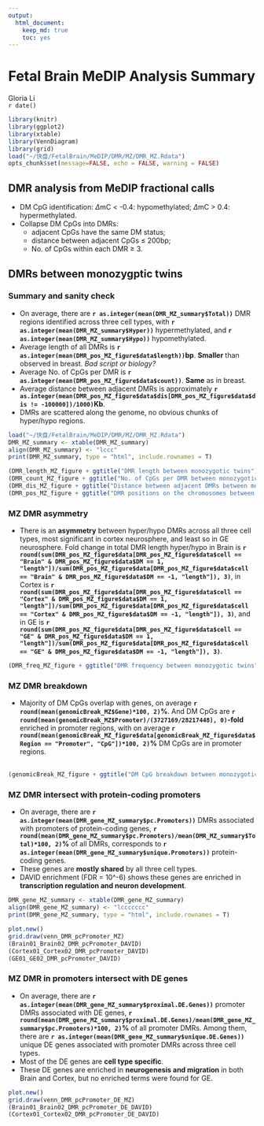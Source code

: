 ```yaml
---
output: 
  html_document:
    keep_md: true
    toc: yes
---
```

Fetal Brain MeDIP Analysis Summary
========================================================

Gloria Li         
`r date()` 

```r
library(knitr)
library(ggplot2)
library(xtable)
library(VennDiagram)
library(grid) 
load("~/快盘/FetalBrain/MeDIP/DMR/MZ/DMR_MZ.Rdata")
opts_chunk$set(message=FALSE, echo = FALSE, warning = FALSE)
```

## DMR analysis from MeDIP fractional calls

  * DM CpG identification: $\Delta$mC < -0.4: hypomethylated; $\Delta$mC > 0.4: hypermethylated.       
  * Collapse DM CpGs into DMRs:   
    + adjacent CpGs have the same DM status;    
    + distance between adjacent CpGs $\le$ 200bp;   
    + No. of CpGs within each DMR $\ge$ 3.   
    
## DMRs between monozygptic twins
### Summary and sanity check

  * On average, there are __`r as.integer(mean(DMR_MZ_summary$Total))`__ DMR regions identified across three cell types, with __`r as.integer(mean(DMR_MZ_summary$Hyper))`__ hypermethylated, and __`r as.integer(mean(DMR_MZ_summary$Hypo))`__ hypomethylated.      
  * Average length of all DMRs is __`r as.integer(mean(DMR_pos_MZ_figure$data$length))`bp__. __Smaller__ than observed in breast. _Bad script or biology?_      
  * Average No. of CpGs per DMR is __`r as.integer(mean(DMR_pos_MZ_figure$data$count))`__. __Same__ as in breast.        
  * Average distance between adjacent DMRs is approximately __`r as.integer(mean(DMR_pos_MZ_figure$data$dis[DMR_pos_MZ_figure$data$dis != -100000])/1000)`Kb__.         
  * DMRs are scattered along the genome, no obvious chunks of hyper/hypo regions.         

```r
load("~/快盘/FetalBrain/MeDIP/DMR/MZ/DMR_MZ.Rdata")
DMR_MZ_summary <- xtable(DMR_MZ_summary)
align(DMR_MZ_summary) <- "lccc"
print(DMR_MZ_summary, type = "html", include.rownames = T)

(DMR_length_MZ_figure + ggtitle("DMR length between monozygotic twins"))
(DMR_count_MZ_figure + ggtitle("No. of CpGs per DMR between monozygotic twins"))
(DMR_dis_MZ_figure + ggtitle("Distance between adjacent DMRs between monozygotic twins"))
(DMR_pos_MZ_figure + ggtitle("DMR positions on the chromosomes between monozygotic twins"))
```

### MZ DMR asymmetry

  + There is an __asymmetry__ between hyper/hypo DMRs across all three cell types, most significant in cortex neurosphere, and least so in GE neurosphere. Fold change in total DMR length hyper/hypo in Brain is __`r round(sum(DMR_pos_MZ_figure$data[DMR_pos_MZ_figure$data$cell == "Brain" & DMR_pos_MZ_figure$data$DM == 1, "length"])/sum(DMR_pos_MZ_figure$data[DMR_pos_MZ_figure$data$cell == "Brain" & DMR_pos_MZ_figure$data$DM == -1, "length"]), 3)`__, in Cortex is __`r round(sum(DMR_pos_MZ_figure$data[DMR_pos_MZ_figure$data$cell == "Cortex" & DMR_pos_MZ_figure$data$DM == 1, "length"])/sum(DMR_pos_MZ_figure$data[DMR_pos_MZ_figure$data$cell == "Cortex" & DMR_pos_MZ_figure$data$DM == -1, "length"]), 3)`__, and in GE is __`r round(sum(DMR_pos_MZ_figure$data[DMR_pos_MZ_figure$data$cell == "GE" & DMR_pos_MZ_figure$data$DM == 1, "length"])/sum(DMR_pos_MZ_figure$data[DMR_pos_MZ_figure$data$cell == "GE" & DMR_pos_MZ_figure$data$DM == -1, "length"]), 3)`__.    
  
```r
(DMR_freq_MZ_figure + ggtitle("DMR frequency between monozygotic twins"))
```

### MZ DMR breakdown

  + Majority of DM CpGs overlap with genes, on average __`r round(mean(genomicBreak_MZ$Gene)*100, 2)`%__. And DM CpGs are __`r round(mean(genomicBreak_MZ$Promoter)/(3727169/28217448), 0)`-fold__ enriched in promoter regions, with on average __`r round(mean(genomicBreak_MZ_figure$data[genomicBreak_MZ_figure$data$Region == "Promoter", "CpG"])*100, 2)`%__ DM CpGs are in promoter regions.         
<!-- For the entire genome, 3727169 out of 28217448 CpGs overlap with TSS +/- 1500bp promoter regions -->    
```r
(genomicBreak_MZ_figure + ggtitle("DM CpG breakdown between monozygotic twins"))
```

### MZ DMR intersect with protein-coding promoters

  + On average, there are __`r as.integer(mean(DMR_gene_MZ_summary$pc.Promoters))`__ DMRs associated with promoters of protein-coding genes, __`r round(mean(DMR_gene_MZ_summary$pc.Promoters)/mean(DMR_MZ_summary$Total)*100, 2)`%__ of all DMRs, corresponds to __`r as.integer(mean(DMR_gene_MZ_summary$unique.Promoters))`__ protein-coding genes.         
  + These genes are __mostly shared__ by all three cell types.       
  + DAVID enrichment (FDR = 10^-6) shows these genes are enriched in __transcription regulation and neuron development__. 
  
```r
DMR_gene_MZ_summary <- xtable(DMR_gene_MZ_summary)
align(DMR_gene_MZ_summary) <- "lccccccc"
print(DMR_gene_MZ_summary, type = "html", include.rownames = T)

plot.new()
grid.draw(venn_DMR_pcPromoter_MZ)
(Brain01_Brain02_DMR_pcPromoter_DAVID)
(Cortex01_Cortex02_DMR_pcPromoter_DAVID)
(GE01_GE02_DMR_pcPromoter_DAVID)
```

### MZ DMR in promoters intersect with DE genes

  + On average, there are __`r as.integer(mean(DMR_gene_MZ_summary$proximal.DE.Genes))`__ promoter DMRs associated with DE genes, __`r round(mean(DMR_gene_MZ_summary$proximal.DE.Genes)/mean(DMR_gene_MZ_summary$pc.Promoters)*100, 2)`%__ of all promoter DMRs. Among them, there are __`r as.integer(mean(DMR_gene_MZ_summary$unique.DE.Genes))`__ unique DE genes associated with promoter DMRs across three cell types.         
  + Most of the DE genes are __cell type specific__.       
  + These DE genes are enriched in __neurogenesis and migration__ in both Brain and Cortex, but no enriched terms were found for GE.             

```r
plot.new()
grid.draw(venn_DMR_pcPromoter_DE_MZ)
(Brain01_Brain02_DMR_pcPromoter_DE_DAVID)
(Cortex01_Cortex02_DMR_pcPromoter_DE_DAVID)
```



